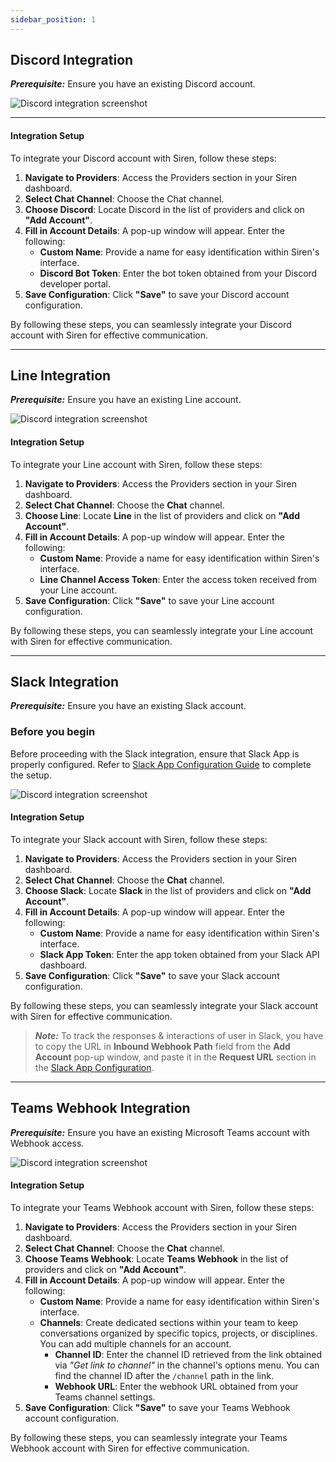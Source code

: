```yaml
---
sidebar_position: 1
---
```



## Discord Integration

**_Prerequisite:_**
Ensure you have an existing Discord account.

![Discord integration screenshot](../../../Images/Providers/Integrations/Chat/discord.png)

---
#### Integration Setup
To integrate your Discord account with Siren, follow these steps:

1. **Navigate to Providers**: Access the Providers section in your Siren dashboard.  
2. **Select Chat Channel**: Choose the Chat channel.  
3. **Choose Discord**: Locate Discord in the list of providers and click on **"Add Account"**.  
4. **Fill in Account Details**: A pop-up window will appear. Enter the following:
    - **Custom Name**: Provide a name for easy identification within Siren's interface.  
    - **Discord Bot Token**: Enter the bot token obtained from your Discord developer portal.  
5. **Save Configuration**: Click **"Save"** to save your Discord account configuration.



By following these steps, you can seamlessly integrate your Discord account with Siren for effective communication.

---

## Line Integration

**_Prerequisite:_**
Ensure you have an existing Line account.

![Discord integration screenshot](../../../Images/Providers/Integrations/Chat/line.png)

#### Integration Setup
To integrate your Line account with Siren, follow these steps:

1. **Navigate to Providers**: Access the Providers section in your Siren dashboard.  
2. **Select Chat Channel**: Choose the **Chat** channel.  
3. **Choose Line**: Locate **Line** in the list of providers and click on **"Add Account"**.  
4. **Fill in Account Details**: A pop-up window will appear. Enter the following:
   - **Custom Name**: Provide a name for easy identification within Siren's interface.  
   - **Line Channel Access Token**: Enter the access token received from your Line account.  
5. **Save Configuration**: Click **"Save"** to save your Line account configuration.

By following these steps, you can seamlessly integrate your Line account with Siren for effective communication.

---

## Slack Integration

**_Prerequisite:_** Ensure you have an existing Slack account. 

### Before you begin

Before proceeding with the Slack integration, ensure that Slack App is properly configured. Refer to [Slack App Configuration Guide](../../../06%20-%20Configurations/Slack-app-configuration.md) to complete the setup.


![Discord integration screenshot](../../../Images/Providers/Integrations/Chat/slack.png)


#### Integration Setup
To integrate your Slack account with Siren, follow these steps:

1. **Navigate to Providers**: Access the Providers section in your Siren dashboard.  
2. **Select Chat Channel**: Choose the **Chat** channel.  
3. **Choose Slack**: Locate **Slack** in the list of providers and click on **"Add Account"**.  
4. **Fill in Account Details**: A pop-up window will appear. Enter the following:
   - **Custom Name**: Provide a name for easy identification within Siren's interface.  
   - **Slack App Token**: Enter the app token obtained from your Slack API dashboard.  
5. **Save Configuration**: Click **"Save"** to save your Slack account configuration.

By following these steps, you can seamlessly integrate your Slack account with Siren for effective communication.

>**_Note:_** To track the responses & interactions of user in Slack, you have to copy the URL in   **Inbound Webhook Path** field from the **Add Account** pop-up window, and paste it in the **Request URL** section in the [Slack App Configuration](../../../06%20-%20Configurations/Slack-app-configuration.md).
---

## Teams Webhook Integration

**_Prerequisite:_**
Ensure you have an existing Microsoft Teams account with Webhook access.

![Discord integration screenshot](../../../Images/Providers/Integrations/Chat/teams.png)


#### Integration Setup
To integrate your Teams Webhook account with Siren, follow these steps:

1. **Navigate to Providers**: Access the Providers section in your Siren dashboard.  
2. **Select Chat Channel**: Choose the **Chat** channel.  
3. **Choose Teams Webhook**: Locate **Teams Webhook** in the list of providers and click on **"Add Account"**.  
4. **Fill in Account Details**: A pop-up window will appear. Enter the following:
   - **Custom Name**: Provide a name for easy identification within Siren's interface.  
   - **Channels**: Create dedicated sections within your team to keep conversations organized by specific topics, projects, or disciplines. You can add multiple channels for an account.  
     - **Channel ID**: Enter the channel ID retrieved from the link obtained via *"Get link to channel"* in the channel's options menu. You can find the channel ID after the `/channel` path in the link.  
     - **Webhook URL**: Enter the webhook URL obtained from your Teams channel settings.  
5. **Save Configuration**: Click **"Save"** to save your Teams Webhook account configuration.

By following these steps, you can seamlessly integrate your Teams Webhook account with Siren for effective communication.
